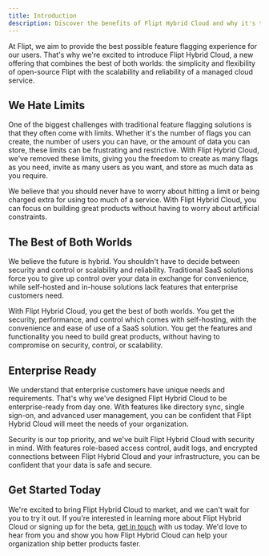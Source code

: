 ```yaml
---
title: Introduction
description: Discover the benefits of Flipt Hybrid Cloud and why it's the best choice for your organization
---
```


At Flipt, we aim to provide the best possible feature flagging experience for our users. That's why we're excited to introduce Flipt Hybrid Cloud, a new offering that combines the best of both worlds: the simplicity and flexibility of open-source Flipt with the scalability and reliability of a managed cloud service.

## We Hate Limits

One of the biggest challenges with traditional feature flagging solutions is that they often come with limits. Whether it's the number of flags you can create, the number of users you can have, or the amount of data you can store, these limits can be frustrating and restrictive. With Flipt Hybrid Cloud, we've removed these limits, giving you the freedom to create as many flags as you need, invite as many users as you want, and store as much data as you require.

We believe that you should never have to worry about hitting a limit or being charged extra for using too much of a service. With Flipt Hybrid Cloud, you can focus on building great products without having to worry about artificial constraints.

## The Best of Both Worlds

We believe the future is hybrid. You shouldn't have to decide between security and control or scalability and reliability. Traditional SaaS solutions force you to give up control over your data in exchange for convenience, while self-hosted and in-house solutions lack features that enterprise customers need.

With Flipt Hybrid Cloud, you get the best of both worlds. You get the security, performance, and control which comes with self-hosting, with the convenience and ease of use of a SaaS solution. You get the features and functionality you need to build great products, without having to compromise on security, control, or scalability.

## Enterprise Ready

We understand that enterprise customers have unique needs and requirements. That's why we've designed Flipt Hybrid Cloud to be enterprise-ready from day one. With features like directory sync, single sign-on, and advanced user management, you can be confident that Flipt Hybrid Cloud will meet the needs of your organization.

Security is our top priority, and we've built Flipt Hybrid Cloud with security in mind. With features role-based access control, audit logs, and encrypted connections between Flipt Hybrid Cloud and your infrastructure, you can be confident that your data is safe and secure.

## Get Started Today

We're excited to bring Flipt Hybrid Cloud to market, and we can't wait for you to try it out. If you're interested in learning more about Flipt Hybrid Cloud or signing up for the beta, [get in touch](https://tally.so/r/mV0zWM) with us today. We'd love to hear from you and show you how Flipt Hybrid Cloud can help your organization ship better products faster.
